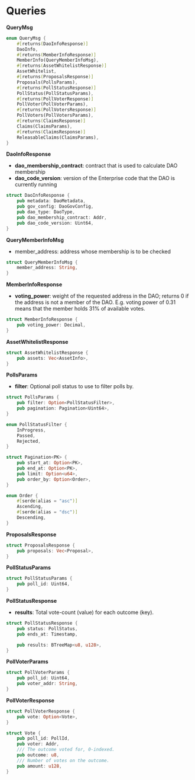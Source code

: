 # Queries

**QueryMsg**

```rust
enum QueryMsg {
    #[returns(DaoInfoResponse)]
    DaoInfo,
    #[returns(MemberInfoResponse)]
    MemberInfo(QueryMemberInfoMsg),
    #[returns(AssetWhitelistResponse)]
    AssetWhitelist,
    #[returns(ProposalsResponse)]
    Proposals(PollsParams),
    #[returns(PollStatusResponse)]
    PollStatus(PollStatusParams),
    #[returns(PollVoterResponse)]
    PollVoter(PollVoterParams),
    #[returns(PollVotersResponse)]
    PollVoters(PollVotersParams),
    #[returns(ClaimsResponse)]
    Claims(ClaimsParams),
    #[returns(ClaimsResponse)]
    ReleasableClaims(ClaimsParams),
}
```

**DaoInfoResponse**

- **dao_membership_contract**: contract that is used to calculate DAO membership
- **dao_code_version**: version of the Enterprise code that the DAO is currently running

```rust
struct DaoInfoResponse {
    pub metadata: DaoMetadata,
    pub gov_config: DaoGovConfig,
    pub dao_type: DaoType,
    pub dao_membership_contract: Addr,
    pub dao_code_version: Uint64,
}
```

**QueryMemberInfoMsg**

- member_address: address whose membership is to be checked

```rust
struct QueryMemberInfoMsg {
    member_address: String,
}
```

**MemberInfoResponse**

- **voting_power**: weight of the requested address in the DAO; returns 0 if the address is not a member of the DAO. E.g. voting power of 0.31 means that the member holds 31% of available votes.

```rust
struct MemberInfoResponse {
    pub voting_power: Decimal,
}
```

**AssetWhitelistResponse**

```rust
struct AssetWhitelistResponse {
    pub assets: Vec<AssetInfo>,
}
```

**PollsParams**

- **filter**: Optional poll status to use to filter polls by.

```rust
struct PollsParams {
    pub filter: Option<PollStatusFilter>,
    pub pagination: Pagination<Uint64>,
}

enum PollStatusFilter {
    InProgress,
    Passed,
    Rejected,
}

struct Pagination<PK> {
    pub start_at: Option<PK>,
    pub end_at: Option<PK>,
    pub limit: Option<u64>,
    pub order_by: Option<Order>,
}

enum Order {
    #[serde(alias = "asc")]
    Ascending,
    #[serde(alias = "dsc")]
    Descending,
}
```

**ProposalsResponse**

```rust
struct ProposalsResponse {
    pub proposals: Vec<Proposal>,
}
```

**PollStatusParams**

```rust
struct PollStatusParams {
    pub poll_id: Uint64,
}
```

**PollStatusResponse**

- **results**: Total vote-count (value) for each outcome (key).

```rust
struct PollStatusResponse {
    pub status: PollStatus,
    pub ends_at: Timestamp,

    pub results: BTreeMap<u8, u128>,
}
```

**PollVoterParams**

```rust
struct PollVoterParams {
    pub poll_id: Uint64,
    pub voter_addr: String,
}
```

**PollVoterResponse**

```rust
struct PollVoterResponse {
    pub vote: Option<Vote>,
}

struct Vote {
    pub poll_id: PollId,
    pub voter: Addr,
    /// The outcome voted for, 0-indexed.
    pub outcome: u8,
    /// Number of votes on the outcome.
    pub amount: u128,
}
```